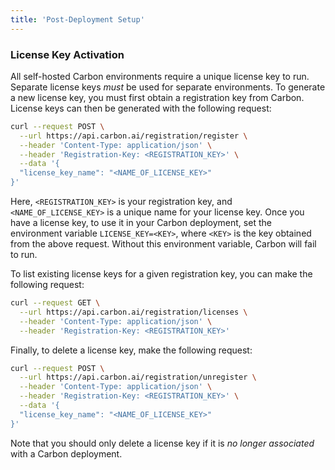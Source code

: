 ```yaml
---
title: 'Post-Deployment Setup'
---
```


### License Key Activation

All self-hosted Carbon environments require a unique license key to run. Separate license keys *must* be used for separate environments. To generate a new license key, you must first obtain a registration key from Carbon. License keys can then be generated with the following request:
```bash
curl --request POST \
  --url https://api.carbon.ai/registration/register \
  --header 'Content-Type: application/json' \
  --header 'Registration-Key: <REGISTRATION_KEY>' \
  --data '{
  "license_key_name": "<NAME_OF_LICENSE_KEY>"
}'
```
Here, `<REGISTRATION_KEY>` is your registration key, and `<NAME_OF_LICENSE_KEY>` is a unique name for your license key. Once you have a license key, to use it in your Carbon deployment, set the environment variable `LICENSE_KEY=<KEY>`, where `<KEY>` is the key obtained from the above request. Without this environment variable, Carbon will fail to run.

To list existing license keys for a given registration key, you can make the following request:
```bash
curl --request GET \
  --url https://api.carbon.ai/registration/licenses \
  --header 'Content-Type: application/json' \
  --header 'Registration-Key: <REGISTRATION_KEY>'
```

Finally, to delete a license key, make the following request:
```bash
curl --request POST \
  --url https://api.carbon.ai/registration/unregister \
  --header 'Content-Type: application/json' \
  --header 'Registration-Key: <REGISTRATION_KEY>' \
  --data '{
  "license_key_name": "<NAME_OF_LICENSE_KEY>"
}'
```
Note that you should only delete a license key if it is *no longer associated* with a Carbon deployment.
